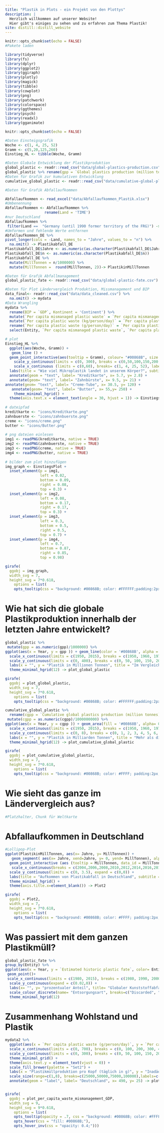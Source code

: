 ```yaml
---
title: "Plastik in Plots - ein Projekt von den Plottys"
description: |
  Herzlich willkommen auf unserer Website!
  Hier gibt's einiges zu sehen und zu erfahren zum Thema Plastik!
site: distill::distill_website
---
```


```r
knitr::opts_chunk$set(echo = FALSE)
#Pakete laden

library(tidyverse)
library(fs)
library(dplyr)
library(ggplot2)
library(ggiraph)
library(plotly)
library(magick)
library(tibble)
library(cowplot)
library(png)
library(patchwork)
library(colorspace)
library(ggthemes)
library(psych)
library(readxl)
library(gganimate)

```


```r
knitr::opts_chunk$set(echo = FALSE)

#Daten Einsteigsgrafik
Woche <- c(1, 4, 25, 52)
Gramm <- c(5,20,125,260)
Einstieg_HL <- tibble(Woche, Gramm)

#Daten Globale Entwicklung der Plastikproduktion
global_plastic <- readr::read_csv("data/global-plastics-production.csv")
global_plastic %>% rename(gpp = `Global plastics production (million tonnes)`) -> global_plastic
#Daten für Grafik zur kumulativen Entwicklung
cumulative_global_plastic <- readr::read_csv("data/cumulative-global-plastics.csv")

#Daten für Grafik Abfallaufkommen

Abfallaufkommen <- read_excel("data/Abfallaufkommen_Plastik.xlsx")
#Umbenennung
Abfallaufkommen <- Abfallaufkommen %>%
                  rename(Land = 'TIME')
#nur Deutschland
Abfallaufkommen %>%
 filter(Land ==  "Germany (until 1990 former territory of the FRG)") -> Abfallaufkommen_DE
#Umformen und fehlende Werte entfernen
Abfallaufkommen_DE %>%
pivot_longer(cols = -Land, names_to = "Jahre", values_to = "n") %>%
  na.omit() -> Plastikabfall_DE
Plastikabfall_DE$Jahre <- as.numeric(as.character(Plastikabfall_DE$Jahre))  # Convert one variable to numeric
Plastikabfall_DE$n <- as.numeric(as.character(Plastikabfall_DE$n))
Plastikabfall_DE %>%
  mutate(MillTonnen = n/1000000) %>%
  mutate(MillTonnen =  round(MillTonnen, 2))-> PlastikinMillTonnen

#Daten für Grafik Abfallmanagement
global_plastic_fate <- readr::read_csv("data/global-plastic-fate.csv")

#Daten für Plot Ländervergleich Produktion, Missmanagement und BIP
data_final<- readr::read_csv("data/data_cleaned.csv") %>%
  na.omit() -> mydata
#Data Wrangling
mydata %>%
  rename(BIP = `GDP`, Kontinent = 'Continent') %>%
  mutate(`Per capita mismanaged plastic waste` = `Per capita mismanaged plastic waste`*1000) %>%
  mutate(`Per capita plastic waste (kg/person/day)` = `Per capita plastic waste (kg/person/day)`*1000) %>%
  rename(`Per capita plastic waste (g/person/day)` = `Per capita plastic waste (kg/person/day)`) %>%
  select(Entity, `Per capita mismanaged plastic waste`, `Per capita plastic waste (g/person/day)`, BIP, Kontinent) -> mydata2
```

```r
# plot
Einstieg_HL %>%
  ggplot(aes(Woche, Gramm)) +
   geom_line () +
  geom_point_interactive(aes(tooltip = Gramm), colour= "#00868B", size = 4) +
    scale_y_continuous(limits = c(0, 300), breaks = c(0,50,100,150,200,250,300)) +
    scale_x_continuous (limits = c(0,60), breaks= c(1, 4, 25, 52), labels = c("eine Woche", "ein Monat", "halbes Jahr", "ein Jahr")) +
  labs(title = "Wie viel Mikroplastik landet in unserem Körper?", subtitle = "Die durchschnittliche Aufnahme von Mikroplastik pro Person\ninnerhalb eines Jahres mit Referenzobjekten", x = "") +
  annotate(geom = "text", label= "Kreditkarte", x= 5.7, y= 2.8) + 
  annotate(geom= "text", label= "Zahnbürste", x= 9.5, y= 21) +
annotate(geom= "text", label= "Creme-Tube", x= 30.5, y= 120) +
   annotate(geom= "text", label= "Butter", x= 55,y= 250) +
    theme_minimal_hgrid() +
  theme(axis.text.x = element_text(angle = 30, hjust = 1)) -> EinstiegsPlot
  
# dateipfad
kreditkarte <- "icons/Kreditkarte.png"
zahnbuerste <- "icons/zahnbuerste.png"
creme <- "icons/creme.png"
butter <- "icons/Butter.png"
  
# png dateien einlesen
img1 <- readPNG(kreditkarte, native = TRUE)
img2 <- readPNG(zahnbuerste, native = TRUE)
img3 <- readPNG(creme, native = TRUE)
img4 <- readPNG(butter, native = TRUE)
  
# bilder zum plot hinzufügen  
img_graph <- EinstiegsPlot +                  
  inset_element(p = img1,
                left = 0.02,
                bottom = 0.09,
                right = 0.08,
                top = 0.3) + 
  inset_element(p = img2,
                left = 0.08,
                bottom = 0.17,
                right = 0.17,
                top = 0.3) +
  inset_element(p = img3,
                left = 0.3,
                bottom = 0.5,
                right = 0.5,
                top = 0.7) +
  inset_element(p = img4,
                left = 0.7,
                bottom = 0.87,
                right = 0.85,
                top = 0.98) 

girafe(
  ggobj = img_graph,
  width_svg = 7,
  height_svg = 7*0.618,
    options = list(
    opts_tooltip(css = "background: #00868B; color: #FFFFFF;padding:2px;border-radius:2px;")))

```

# Wie hat sich die globale Plastikproduktion innerhalb der letzten Jahre entwickelt?
 
```r
global_plastic %>%
 mutate(gpp = as.numeric(gpp)/1000000) %>%
ggplot(aes(x = Year, y = gpp )) + geom_line(color = '#00868B', alpha = 0.6) + geom_point_interactive(aes(data_id = gpp, tooltip = gpp), color = '#00868B') +
  scale_x_continuous(limits = c(1950, 2015), breaks = c(1950, 1960, 1970, 1980, 1990, 2000, 2010, 2015), expand = c(0.02,0.02)) +
  scale_y_continuous(limits = c(0, 400), breaks = c(0, 50, 100, 150, 200, 250, 300, 350, 400), expand = c(0,0)) +
  labs(x = "", y = "Plastik in Millionen Tonnen", title = "Im Vergleich zu 1950 hat sich 2015 die jährliche\n Plastikproduktion fast um das 200-fache erhöht", subtitle = "Globale Entwicklung der Plastikproduktion in Millionen Tonnen von 1950 bis 2015") +
  theme_minimal_hgrid(12) -> plot_global_plastic

girafe(
  ggobj = plot_global_plastic,
  width_svg = 7,
  height_svg = 7*0.618,
    options = list(
    opts_tooltip(css = "background: #00868B; color: #FFFFFF;padding:2px;border-radius:2px;")))
```

```r
cumulative_global_plastic %>%
  rename(cgpp = `Cumulative global plastics production (million tonnes)`) %>%
 mutate(cgpp = as.numeric(cgpp)/1000000000) %>%
ggplot(aes(x = Year, y = cgpp )) + geom_area(fill = '#00868B', alpha= 0.6) + geom_point_interactive(aes(data_id = cgpp, tooltip = cgpp), color = '#00868B') +
  scale_x_continuous(limits = c(1950, 2015), breaks = c(1950, 1960, 1970, 1980, 1990, 2000, 2010, 2015), expand = c(0.02, 0.02)) +
  scale_y_continuous(limits = c(0, 8), breaks = c(0, 1, 2, 3, 4, 5, 6, 7, 8), expand = c(0,0)) +
  labs(x = "", y = "Plastik in Milliarden Tonnen", title = "Mehr als die Hälfte des weltweit produzierten Plastiks\n wurde in den letzten 15 Jahren* produziert", subtitle = "Kumulation  der globalen Plastikproduktion von 1950 bis 2015" ) +
  theme_minimal_hgrid(12) -> plot_cumulative_global_plastic

girafe(
  ggobj = plot_cumulative_global_plastic,
  width_svg = 7,
  height_svg = 7*0.618,
    options = list(
    opts_tooltip(css = "background: #00868B; color: #FFFF; padding:2px;border-radius:2px;")))
```

# Wie sieht das ganze im Ländervergleich aus?

```r
#Platzhalter, Chunk für Weltkarte
```

# Abfallaufkommen in Deutschland 

```r
#Lollipop-Plot
ggplot(PlastikinMillTonnen, aes(x= Jahre, y= MillTonnen)) +
   geom_segment( aes(x= Jahre, xend=Jahre, y= 0, yend= MillTonnen), alpha =0.2) +
  geom_point_interactive (aes (tooltip = MillTonnen, data_id = MillTonnen), size=5, color="#00868B", alpha = 0.7) +
   scale_x_continuous(breaks = c(2004,2006,2008,2010,2012,2014,2016,2018))+
  scale_y_continuous(limits = c(0, 3.5), expand = c(0,0)) +
  labs(title = "Aufkommen von Plastikabfall in Deutschland", subtitle = "Plastikabfall von 2004 bis 2018 in Millionen Tonnen", y= "Millionen Tonnen") +
  theme_minimal_hgrid() +
  theme(axis.title.x=element_blank()) -> Plot2

girafe(
  ggobj = Plot2,
  width_svg = 7,
  height_svg = 7*0.618,
    options = list(
    opts_tooltip(css = "background: #00868B; color: #FFFF; padding:2px;border-radius:2px;")))
```

# Was passiert mit dem ganzen Plastikmüll?

```r
global_plastic_fate %>%
group_by(Entity) %>%
ggplot(aes(x = Year, y = `Estimated historic plastic fate`, color= Entity)) +
 geom_point()+
 scale_x_continuous(limits = c(1980, 2015), breaks = c(1980, 1990, 2000, 2010, 2015), expand = c(0.02,0.02))+
  scale_y_continuous(expand = c(0.02,0)) +
  labs(x= "", y= "prozentualer Anteil", title= "Globaler Kunststoffabfall differnziert nach Entsorgungsart, 1980 bis 2015")+
  scale_colour_discrete(name= "Entsorgungsart", breaks=c("Discarded", "Incinerated", "Recycled"),labels= c("Entsorgung (auf Mülldeponien)", "Verbrennung", "Recyceln"))+
  theme_minimal_hgrid(12)
```

# Zusammenhang Wohlstand und Plastik

```r
mydata2 %>%
  ggplot(aes(x = `Per capita plastic waste (g/person/day)`, y = `Per capita mismanaged plastic waste`, size = BIP, fill = Kontinent)) + geom_point_interactive(position = "jitter", shape = 21, color = "black", aes(data_id = Entity, tooltip = Entity)) + 
  scale_x_continuous(limits = c(0, 700), breaks = c(0, 100, 200, 300, 400, 500, 600, 700)) +
  scale_y_continuous(limits = c(0, 300), breaks = c(0, 50, 100, 150, 200, 250, 300)) +
  theme_minimal_grid() +
  theme(axis.text.y = element_text(vjust = 0)) +
  scale_fill_brewer(palette = "Set2") +
  labs(x = "Plastikmüllproduktion pro Kopf (täglich in g)", y = "Inadäquat entsorgter Plastikmüll pro Kopf (täglich in g)", title = "Problematisch ist die Mischung aus hoher Plastikproduktion in\n wohlhabenderen und inadäquater Entsorgung in ärmeren Ländern ", subtitle = "Zusammenhang von Wohlstand, Plastikmüllproduktion und inadäquater Entsorgung") +
  scale_size(range=c(1,8), breaks=c(25000,50000,75000,100000),labels=c("25.000$","50.000$","75.000$","100.000$"),guide="legend") +
  annotate(geom = "label", label= "Deutschland", x= 490, y= 25) -> plot_per_capita_waste_mismanagement_GDP


girafe(
  ggobj = plot_per_capita_waste_mismanagement_GDP,
  width_svg = 9,
  height_svg = 9*0.618,
    options = list(
    opts_tooltip(opacity = .7, css = "background: #00868B; color: #FFFF; padding:2px;border-radius:2px;"),
    opts_hover(css = "fill: #00868B;"),
    opts_hover_inv(css = "opacity: 0.4;")))
```

